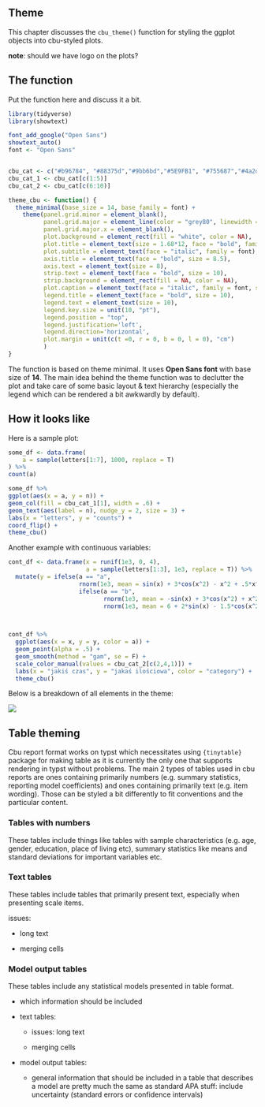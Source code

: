 ## Theme

This chapter discusses the `cbu_theme()` function for styling the ggplot objects into cbu-styled plots.

**note**: should we have logo on the plots?

## The function

Put the function here and discuss it a bit.

```r
library(tidyverse)
library(showtext)

font_add_google("Open Sans")
showtext_auto()
font <- "Open Sans"


cbu_cat <- c("#b96784", "#88375d","#9bb6bd","#5E9FB1", "#755687","#4a2d5e", "#eb676c","#aa2041", "#f2d1ab", "#dd9d38")
cbu_cat_1 <- cbu_cat[c(1:5)]
cbu_cat_2 <- cbu_cat[c(6:10)]

theme_cbu <- function() {
  theme_minimal(base_size = 14, base_family = font) +
    theme(panel.grid.minor = element_blank(),
          panel.grid.major = element_line(color = "grey80", linewidth = .5),
          panel.grid.major.x = element_blank(),
          plot.background = element_rect(fill = "white", color = NA),
          plot.title = element_text(size = 1.68*12, face = "bold", family = font),
          plot.subtitle = element_text(face = "italic", family = font),
          axis.title = element_text(face = "bold", size = 8.5),
          axis.text = element_text(size = 8),
          strip.text = element_text(face = "bold", size = 10),
          strip.background = element_rect(fill = NA, color = NA),
          plot.caption = element_text(face = "italic", family = font, size = 8),
          legend.title = element_text(face = "bold", size = 10),
          legend.text = element_text(size = 10),
          legend.key.size = unit(10, "pt"),
          legend.position = "top",
          legend.justification='left',
          legend.direction='horizontal',
          plot.margin = unit(c(t =0, r = 0, b = 0, l = 0), "cm")
          )
}
```

The function is based on theme minimal. It uses **Open Sans font** with base size of **14**. The main idea behind the theme function was to declutter the plot and take care of some basic layout & text hierarchy (especially the legend which can be rendered a bit awkwardly by default).

## How it looks like

Here is a sample plot:

```r
some_df <- data.frame(
    a = sample(letters[1:7], 1000, replace = T)
) %>%
count(a)

some_df %>%
ggplot(aes(x = a, y = n)) +
geom_col(fill = cbu_cat_1[1], width = .6) +
geom_text(aes(label = n), nudge_y = 2, size = 3) +
labs(x = "letters", y = "counts") +
coord_flip() +
theme_cbu()
```

Another example with continuous variables:

```r
cont_df <- data.frame(x = runif(1e3, 0, 4),
                      a = sample(letters[1:3], 1e3, replace = T)) %>%
  mutate(y = ifelse(a == "a",
                    rnorm(1e3, mean = sin(x) + 3*cos(x^2) - x^2 + .5*x^3),
                    ifelse(a == "b",
                           rnorm(1e3, mean = -sin(x) + 3*cos(x^2) + x^2 - .2*x^3),
                           rnorm(1e3, mean = 6 + 2*sin(x) - 1.5*cos(x^2) - x^2 + .5*x^3))))
           


cont_df %>%
  ggplot(aes(x = x, y = y, color = a)) +
  geom_point(alpha = .5) +
  geom_smooth(method = "gam", se = F) +
  scale_color_manual(values = cbu_cat_2[c(2,4,1)]) +
  labs(x = "jakiś czas", y = "jakaś ilościowa", color = "category") +
  theme_cbu()
```

Below is a breakdown of all elements in the theme:

![](images/clipboard-1620097183.png)

## Table theming

Cbu report format works on typst which necessitates using `{tinytable}` package for making table as it is currently the only one that supports rendering in typst without problems. The main 2 types of tables used in cbu reports are ones containing primarily numbers (e.g. summary statistics, reporting model coefficients) and ones containing primarily text (e.g. item wording). Those can be styled a bit differently to fit conventions and the particular content.

### Tables with numbers

These tables include things like tables with sample characteristics (e.g. age, gender, education, place of living etc), summary statistics like means and standard deviations for important variables etc.

### Text tables

These tables include tables that primarily present text, especially when presenting scale items.

issues:

-   long text

-   merging cells

### Model output tables

These tables include any statistical models presented in table format.

-   which information should be included

-   text tables:

    -   issues: long text

    -   merging cells

-   model output tables:

    -   general information that should be included in a table that describes a model are pretty much the same as standard APA stuff: include uncertainty (standard errors or confidence intervals)

